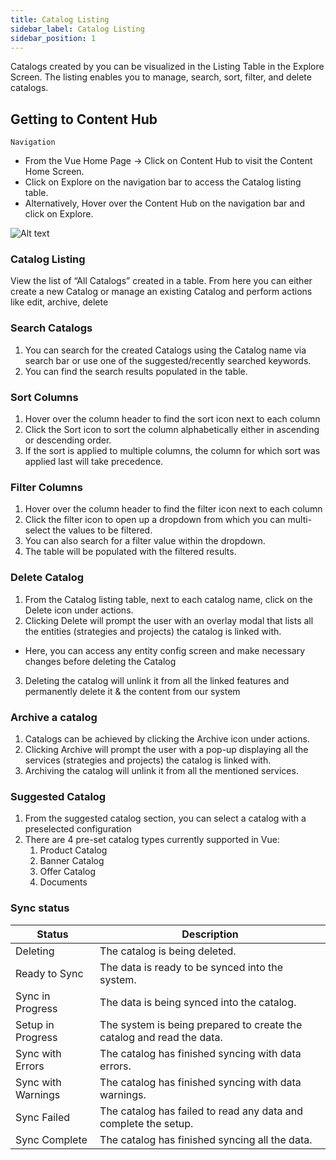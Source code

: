```yaml
---
title: Catalog Listing
sidebar_label: Catalog Listing
sidebar_position: 1
---
```


<head>
  <title>Catalog Listing</title>
  <meta name="description" content="" />
</head>

Catalogs created by you can be visualized in the Listing Table in the Explore Screen. The listing enables you to manage, search, sort, filter, and delete catalogs.

## Getting to Content Hub

`Navigation`

- From the Vue Home Page -> Click on Content Hub to visit the Content Home Screen.
- Click on Explore on the navigation bar to access the Catalog listing table.
- Alternatively, Hover over the Content Hub on the navigation bar and click on Explore.

![Alt text](https://d1r1e7xjkfj7nz.cloudfront.net/catalog1b.png 'a title')

### Catalog Listing

View the list of “All Catalogs” created in a table. From here you can either create a new Catalog or manage an existing Catalog and perform actions like edit, archive, delete

### Search Catalogs

1. You can search for the created Catalogs using the Catalog name via search bar or use one of the suggested/recently searched keywords.
2. You can find the search results populated in the table.

### Sort Columns

1. Hover over the column header to find the sort icon next to each column
2. Click the Sort icon to sort the column alphabetically either in ascending or descending order.
3. If the sort is applied to multiple columns, the column for which sort was applied last will take precedence.

### Filter Columns

1. Hover over the column header to find the filter icon next to each column
2. Click the filter icon to open up a dropdown from which you can multi-select the values to be filtered.
3. You can also search for a filter value within the dropdown.
4. The table will be populated with the filtered results.

### Delete Catalog

1. From the Catalog listing table, next to each catalog name, click on the Delete icon under actions.
2. Clicking Delete will prompt the user with an overlay modal that lists all the entities (strategies and projects) the catalog is linked with.

- Here, you can access any entity config screen and make necessary changes before deleting the Catalog

3. Deleting the catalog will unlink it from all the linked features and permanently delete it & the content from our system

### Archive a catalog

1. Catalogs can be achieved by clicking the Archive icon under actions.
2. Clicking Archive will prompt the user with a pop-up displaying all the services (strategies and projects) the catalog is linked with.
3. Archiving the catalog will unlink it from all the mentioned services.

### <a name="_heading=h.edgl75arsi46"></a>**Suggested Catalog**

1. From the suggested catalog section, you can select a catalog with a preselected configuration
1. There are 4 pre-set catalog types currently supported in Vue:
   1. Product Catalog
   1. Banner Catalog
   1. Offer Catalog
   1. Documents

### Sync status 

| Status | Description |
|---|---|
| Deleting | The catalog is being deleted. |
| Ready to Sync | The data is ready to be synced into the system. |
| Sync in Progress | The data is being synced into the catalog. |
| Setup in Progress | The system is being prepared to create the catalog and read the data. |
| Sync with Errors | The catalog has finished syncing with data errors. |
| Sync with Warnings | The catalog has finished syncing with data warnings. |
| Sync Failed | The catalog has failed to read any data and complete the setup. |
| Sync Complete | The catalog has finished syncing all the data. |